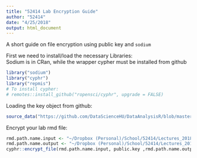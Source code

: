 ```yaml
---
title: "52414 Lab Encryption Guide"
author: "52414"
date: "4/25/2018"
output: html_document
---
```

A short guide on file encryption using public key and `sodium`  

First we need to install/load the necessary Libraries:  
Sodium is in CRan, while the wrapper cypher must be installed from github
```r
library("sodium")
library("cyphr")
library("repmis")
# To install cypher:
# remotes::install_github("ropensci/cyphr", upgrade = FALSE)
```


Loading the key object from github:
```r
source_data("https://github.com/DataScienceHU/DataAnalysisR/blob/master/guides/public_key_52414.RData?raw=True")
```

Encrypt your lab rmd file:
```r
rmd.path.name.input <- "~/Dropbox (Personal)/School/52414/Lectures_2018/course_data/52414_lab_encryption_guid.Rmd"
rmd.path.name.output <- "~/Dropbox (Personal)/School/52414/Lectures_2018/course_data/post_encryption"
cyphr::encrypt_file(rmd.path.name.input, public.key ,rmd.path.name.output)
```
